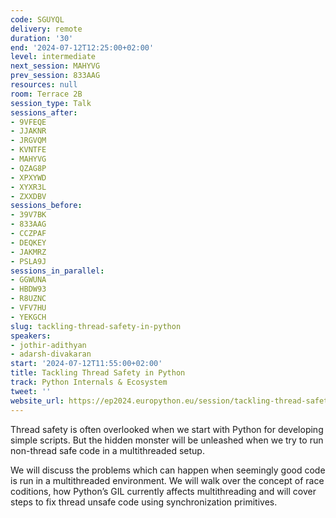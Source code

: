 ```yaml
---
code: SGUYQL
delivery: remote
duration: '30'
end: '2024-07-12T12:25:00+02:00'
level: intermediate
next_session: MAHYVG
prev_session: 833AAG
resources: null
room: Terrace 2B
session_type: Talk
sessions_after:
- 9VFEQE
- JJAKNR
- JRGVQM
- KVNTFE
- MAHYVG
- QZAG8P
- XPXYWD
- XYXR3L
- ZXXDBV
sessions_before:
- 39V7BK
- 833AAG
- CCZPAF
- DEQKEY
- JAKMRZ
- PSLA9J
sessions_in_parallel:
- GGWUNA
- HBDW93
- R8UZNC
- VFV7HU
- YEKGCH
slug: tackling-thread-safety-in-python
speakers:
- jothir-adithyan
- adarsh-divakaran
start: '2024-07-12T11:55:00+02:00'
title: Tackling Thread Safety in Python
track: Python Internals & Ecosystem
tweet: ''
website_url: https://ep2024.europython.eu/session/tackling-thread-safety-in-python
---
```


Thread safety is often overlooked when we start with Python for developing simple scripts. But the hidden monster will be unleashed when we try to run non-thread safe code in a multithreaded setup.

We will discuss the problems which can happen when seemingly good code is run in a multithreaded environment. We will walk over the concept of race coditions, how Python’s GIL currently affects multithreading and will cover steps to fix thread unsafe code using synchronization primitives.
